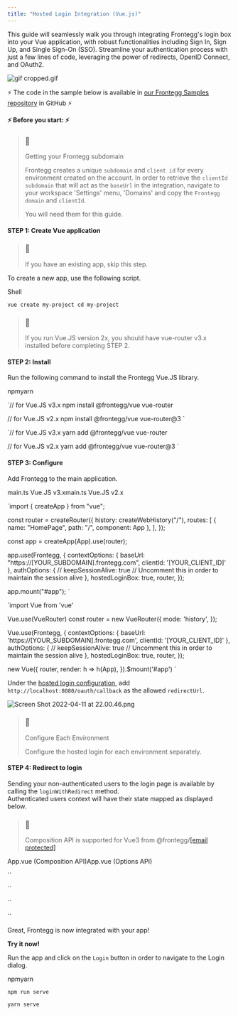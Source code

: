 ```yaml
---
title: "Hosted Login Integration (Vue.js)"
---
```


This guide will seamlessly walk you through integrating Frontegg's login box into your Vue application, with robust functionalities including Sign In, Sign Up, and Single Sign-On (SSO). Streamline your authentication process with just a few lines of code, leveraging the power of redirects, OpenID Connect, and OAuth2.

![](/images/b04f11b-gif_cropped.gif "gif cropped.gif")

  
⚡️ The code in the sample below is available in [our Frontegg Samples repository](https://github.com/frontegg-samples/vue-hosted-login-box) in GitHub ⚡️ 

  
**⚡ Before you start: ⚡** 

> ### 📘
> 
> Getting your Frontegg subdomain
> 
> Frontegg creates a unique `subdomain` and `client id` for every environment created on the account. In order to retrieve the `clientId` `subdomain` that will act as the `baseUrl` in the integration, navigate to your workspace 'Settings' menu, 'Domains' and copy the `Frontegg domain` and `clientId`. 
> 
> You will need them for this guide.

  
#### STEP 1: Create Vue application

  
> ### 📘
> 
> If you have an existing app, skip this step.

  
To create a new app, use the following script.  
  
Shell

`vue create my-project
cd my-project
`

  
> ### 📘
> 
> If you run Vue.JS version 2x, you should have vue-router v3.x installed before completing STEP 2.

  
#### STEP 2: Install

Run the following command to install the Frontegg Vue.JS library.  
  
npmyarn

`// for Vue.JS v3.x
npm install @frontegg/vue vue-router

// for Vue.JS v2.x
npm install @frontegg/vue vue-router@3
`

`// for Vue.JS v3.x
yarn add @frontegg/vue vue-router

// for Vue.JS v2.x
yarn add @frontegg/vue vue-router@3
`

#### STEP 3: Configure

Add Frontegg to the main application.  
  
main.ts Vue.JS v3.xmain.ts Vue.JS v2.x

`import { createApp } from "vue";

const router = createRouter({
  history: createWebHistory("/"),
  routes: [
    { name: "HomePage", path: "/", component: App },
  ],
});

const app = createApp(App).use(router);

app.use(Frontegg, {
  contextOptions: {
    baseUrl: "https://[YOUR_SUBDOMAIN].frontegg.com",
    clientId: '[YOUR_CLIENT_ID]'
  },
   authOptions: {
	// keepSessionAlive: true // Uncomment this in order to maintain the session alive
  },
  hostedLoginBox: true,
  router,
});

app.mount("#app");
`

`import Vue from 'vue'

Vue.use(VueRouter)
const router = new VueRouter({
  mode: 'history',
});

Vue.use(Frontegg, {
  contextOptions: {
    baseUrl: 'https://[YOUR_SUBDOMAIN].frontegg.com',
    clientId: '[YOUR_CLIENT_ID]'
  },
  authOptions: {
 	// keepSessionAlive: true // Uncomment this in order to maintain the session alive
  },
  hostedLoginBox: true,
  router,
});

new Vue({
  router,
  render: h => h(App),
}).$mount('#app')
`

  
Under the [hosted login configuration](https://portal.frontegg.com), add `http://localhost:8080/oauth/callback` as the allowed `redirectUrl`.

  
![](/images/76450b4-Screen_Shot_2022-04-11_at_22.00.46.png "Screen Shot 2022-04-11 at 22.00.46.png")

  
> ### 🚧
> 
> Configure Each Environment
> 
> Configure the hosted login for each environment separately.

  
#### STEP 4: Redirect to login

Sending your non-authenticated users to the login page is available by calling the `loginWithRedirect` method.  
Authenticated users context will have their state mapped as displayed below.

  
> ### 📘
> 
> Composition API is supported for Vue3 from @frontegg/[\[email protected\]](/cdn-cgi/l/email-protection#3e484b5b7e0c100e100f0d)

App.vue (Composition API)App.vue (Options API)

`` <template>
  <div id="app" v-if="fronteggLoaded">
    <div v-if="authState.user">
      <span>Logged in as: {{ authState.user.name }}</span>
    </div>
    <div>
      <button v-if="authState.user" v-on:click="logout">Logout</button>
      <button v-if="authState.user" v-on:click="showAccessToken">
        What is my access token?
      </button>
      <button v-if="!authState.user" v-on:click="goToLogin">Login</button>
    </div>
  </div>
</template>

<script>
  useFrontegg,
  ContextHolder,
  useFronteggAuthGuard
} from "@frontegg/vue";

  setup() {
    const { fronteggLoaded, authState, loginWithRedirect } = useFrontegg();;
   
    useFronteggAuthGuard(); // auto redirects the user to the login page / application
    
    const goToLogin = () => {
      loginWithRedirect();
    };
    
    const logout = () => {
      const baseUrl = ContextHolder.getContext().baseUrl;
      window.location.href = `${baseUrl}/oauth/logout?post_logout_redirect_uri=${window.location}`;
    };
    
    const showAccessToken = () => {
      alert(authState.user.accessToken);
    };
    
    return {
      fronteggLoaded,
      authState,
      goToLogin,
      logout,
      showAccessToken,
    };
  },
};
</script>
 ``

`` <template>
  <div id="app" v-if="fronteggLoaded">
    <div v-if="this.authState.user">
      <span>Logged in as: {{this.authState.user.name}}</span>
			<button v-if="this.authState.user" v-on:click="logout">Log out</button>
    </div>
    <div>
      <button v-if="this.authState.user" v-on:click="showAccessToken">What is my access token?</button>
      <button v-if="!this.authState.user" v-on:click="loginWithRedirect">Not logged in. Click to Login</button>
    </div>
  </div>
</template>

<script>

  name: "App",
  // Available from v1.0.22 for automatic redirect to your app / login box. 
  // updated() {
  //   this.loginIfNeeded();
  // },
  methods: {
    // Use either loginWithRedirect or loginIfNeeded.
    loginWithRedirect: mapLoginActions('loginWithRedirect'),
    showAccessToken() {
      alert(this.authState.user.accessToken);
    },
    // loginIfNeeded: function() {
    //   if (!this.$data.authState.isLoading && !this.$data.authState.isAuthenticated) {
    //     this.loginWithRedirect();
    //   },
    logout() {
      const baseUrl = ContextHolder.getContext().baseUrl;
      window.location.href = `${baseUrl}/oauth/logout?post_logout_redirect_uri=${window.location}`;
    }
  },
  data() {
    return {
      ...this.mapAuthState(),
    }
  }
};
</script>
 ``

  
Great, Frontegg is now integrated with your app!

**Try it now!** 

Run the app and click on the `Login` button in order to navigate to the Login dialog. 

  
npmyarn

`npm run serve
`

`yarn serve
`